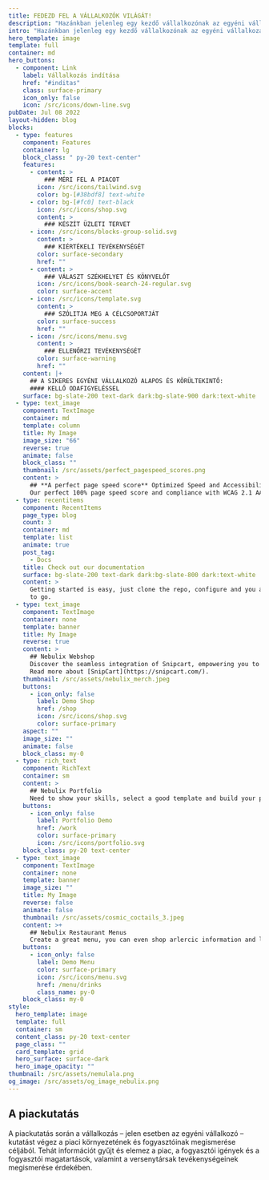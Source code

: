 ```yaml
---
title: FEDEZD FEL A VÁLLALKOZÓK VILÁGÁT!
description: "Hazánkban jelenleg egy kezdő vállalkozónak az egyéni vállalkozás indítása a legegyszerűbb opció. "
intro: "Hazánkban jelenleg egy kezdő vállalkozónak az egyéni vállalkozás indítása a legegyszerűbb opció.  "
hero_template: image
template: full
container: md
hero_buttons:
  - component: Link
    label: Vállalkozás indítása
    href: "#inditas"
    class: surface-primary
    icon_only: false
    icon: /src/icons/down-line.svg
pubDate: Jul 08 2022
layout-hidden: blog
blocks:
  - type: features
    component: Features
    container: lg
    block_class: " py-20 text-center"
    features:
      - content: >
          ### MÉRI FEL A PIACOT
        icon: /src/icons/tailwind.svg
        color: bg-[#38bdf8] text-white
      - color: bg-[#fc0] text-black
        icon: /src/icons/shop.svg
        content: >
          ### KÉSZÍT ÜZLETI TERVET
      - icon: /src/icons/blocks-group-solid.svg
        content: >
          ### KIÉRTÉKELI TEVÉKENYSÉGÉT
        color: surface-secondary
        href: ""
      - content: >
          ### VÁLASZT SZÉKHELYET ÉS KÖNYVELŐT
        icon: /src/icons/book-search-24-regular.svg
        color: surface-accent
      - icon: /src/icons/template.svg
        content: >
          ### SZÓLITJA MEG A CÉLCSOPORTJÁT
        color: surface-success
        href: ""
      - icon: /src/icons/menu.svg
        content: >
          ### ELLENŐRZI TEVÉKENYSÉGÉT
        color: surface-warning
        href: ""
    content: |+
      ## A SIKERES EGYÉNI VÁLLALKOZÓ ALAPOS ÉS KÖRÜLTEKINTŐ:
      #### KELLŐ ODAFIGYELÉSSEL
    surface: bg-slate-200 text-dark dark:bg-slate-900 dark:text-white
  - type: text_image
    component: TextImage
    container: md
    template: column
    title: My Image
    image_size: "66"
    reverse: true
    animate: false
    block_class: ""
    thumbnail: /src/assets/perfect_pagespeed_scores.png
    content: >
      ## **A perfect page speed score** Optimized Speed and Accessibility
      Our perfect 100% page speed score and compliance with WCAG 2.1 AA standards reflect our commitment. We've optimized speed and accessibility, ensuring a superior user experience for all.
  - type: recentitems
    component: RecentItems
    page_type: blog
    count: 3
    container: md
    template: list
    animate: true
    post_tag:
      - Docs
    title: Check out our documentation
    surface: bg-slate-200 text-dark dark:bg-slate-800 dark:text-white
    content: >
      Getting started is easy, just clone the repo, configure and you are ready
      to go.
  - type: text_image
    component: TextImage
    container: none
    template: banner
    title: My Image
    reverse: true
    content: >
      ## Nebulix Webshop
      Discover the seamless integration of Snipcart, empowering you to efficiently oversee your store directly within a Static CMS. Whether your offerings include digital products or physical goods, Snipcart boasts a wealth of exceptional features, making it an ideal choice for the majority of small webshops. 
      Read more about [SnipCart](https://snipcart.com/).
    thumbnail: /src/assets/nebulix_merch.jpeg
    buttons:
      - icon_only: false
        label: Demo Shop
        href: /shop
        icon: /src/icons/shop.svg
        color: surface-primary
    aspect: ""
    image_size: ""
    animate: false
    block_class: my-0
  - type: rich_text
    component: RichText
    container: sm
    content: >
      ## Nebulix Portfolio
      Need to show your skills, select a good template and build your portfolio with nebulix.
    buttons:
      - icon_only: false
        label: Portfolio Demo
        href: /work
        color: surface-primary
        icon: /src/icons/portfolio.svg
    block_class: py-20 text-center
  - type: text_image
    component: TextImage
    container: none
    template: banner
    image_size: ""
    title: My Image
    reverse: false
    animate: false
    thumbnail: /src/assets/cosmic_coctails_3.jpeg
    content: >+
      ## Nebulix Restaurant Menus
      Create a great menu, you can even shop arlercic information and labels. All menu's are mobile friendly and fast!
    buttons:
      - icon_only: false
        label: Demo Menu
        color: surface-primary
        icon: /src/icons/menu.svg
        href: /menu/drinks
        class_name: py-0
    block_class: my-0
style:
  hero_template: image
  template: full
  container: sm
  content_class: py-20 text-center
  page_class: ""
  card_template: grid
  hero_surface: surface-dark
  hero_image_opacity: ""
thumbnail: /src/assets/nemulala.png
og_image: /src/assets/og_image_nebulix.png
---
```


## A piackutatás

A piackutatás során a vállalkozás – jelen esetben az egyéni vállalkozó – kutatást végez a piaci környezetének és fogyasztóinak megismerése céljából. Tehát információt gyűjt és elemez a piac, a fogyasztói igények és a fogyasztói magatartások, valamint a versenytársak tevékenységeinek megismerése érdekében.
